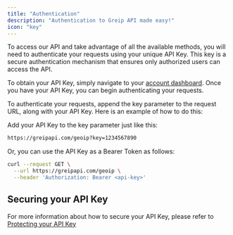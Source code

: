 ```yaml
---
title: "Authentication"
description: "Authentication to Greip API made easy!"
icon: "key"
---
```


To access our API and take advantage of all the available methods, you will need to authenticate your requests using your unique API Key. This key is a secure authentication mechanism that ensures only authorized users can access the API.

To obtain your API Key, simply navigate to your [account dashboard](https://dashboard.greip.io/home). Once you have your API Key, you can begin authenticating your requests.

To authenticate your requests, append the key parameter to the request URL, along with your API Key. Here is an example of how to do this:

Add your API Key to the key parameter just like this:

```bash
https://greipapi.com/geoip?key=1234567890
```

Or, you can use the API Key as a Bearer Token as follows:

```bash cURL
curl --request GET \
  --url https://greipapi.com/geoip \
  --header 'Authorization: Bearer <api-key>'
```

## Securing your API Key

For more information about how to secure your API Key, please refer to [Protecting your API Key]()
